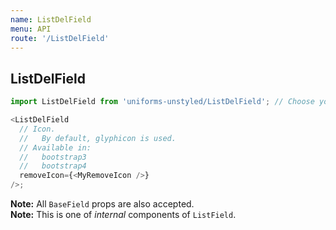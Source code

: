 ```yaml
---
name: ListDelField
menu: API
route: '/ListDelField'
---
```


## ListDelField

```js
import ListDelField from 'uniforms-unstyled/ListDelField'; // Choose your theme package.

<ListDelField
  // Icon.
  //   By default, glyphicon is used.
  // Available in:
  //   bootstrap3
  //   bootstrap4
  removeIcon={<MyRemoveIcon />}
/>;
```

**Note:** All `BaseField` props are also accepted.<br />
**Note:** This is one of _internal_ components of `ListField`.
